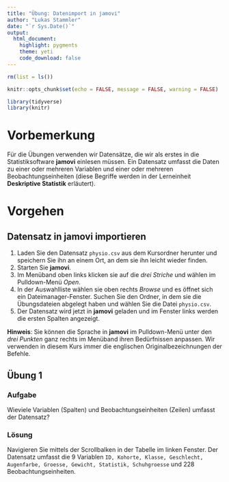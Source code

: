 ```yaml
---
title: "Übung: Datenimport in jamovi"
author: "Lukas Stammler"
date: "`r Sys.Date()`"
output:
  html_document:
    highlight: pygments
    theme: yeti
    code_download: false
---
```


```r
rm(list = ls())

knitr::opts_chunk$set(echo = FALSE, message = FALSE, warning = FALSE)

library(tidyverse)
library(knitr)
```

# Vorbemerkung

Für die Übungen verwenden wir Datensätze, die wir als erstes in die Statistiksoftware **jamovi** einlesen müssen. Ein Datensatz umfasst die Daten zu einer oder mehreren Variablen und einer oder mehreren Beobachtungseinheiten (diese Begriffe werden in der Lerneinheit **Deskriptive Statistik** erläutert). 

# Vorgehen  

## Datensatz in **jamovi** importieren  

1. Laden Sie den Datensatz `physio.csv` aus dem Kursordner herunter und speichern Sie ihn an einem Ort, an dem sie ihn leicht wieder finden.  
2. Starten Sie **jamovi**.   
3. Im Menüband oben links klicken sie auf die *drei Striche* und wählen im Pulldown-Menü *Open*.   
4. In der Auswahlliste wählen sie oben rechts *Browse* und es öffnet sich ein Dateimanager-Fenster. Suchen Sie den Ordner, in dem sie die Übungsdateien abgelegt haben und wählen Sie die Datei `physio.csv`.  
5. Der Datensatz wird jetzt in **jamovi** geladen und im Fenster links werden die ersten Spalten angezeigt.  

**Hinweis**: Sie können die Sprache in **jamovi** im Pulldown-Menü unter den *drei Punkten* ganz rechts im Menüband ihren Bedürfnissen anpassen. Wir verwenden in diesem Kurs immer die englischen Originalbezeichnungen der Befehle.

## Übung 1 {.tabset}

### Aufgabe

Wieviele Variablen (Spalten) und Beobachtungseinheiten (Zeilen) umfasst der Datensatz?

### Lösung

Navigieren Sie mittels der Scrollbalken in der Tabelle im linken Fenster. Der Datensatz umfasst die 9 Variablen `ID, Kohorte, Klasse, Geschlecht, Augenfarbe, Groesse, Gewicht, Statistik, Schuhgroesse` und 228 Beobachtungseinheiten.









